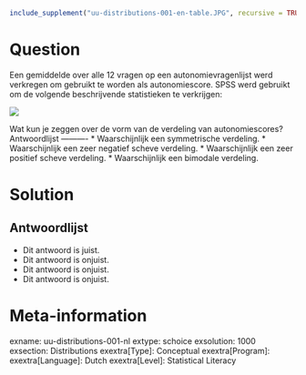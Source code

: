 ```r
include_supplement("uu-distributions-001-en-table.JPG", recursive = TRUE)
```

Question
========
  
Een gemiddelde over alle 12 vragen op een autonomievragenlijst werd verkregen om gebruikt te worden als autonomiescore. SPSS werd gebruikt om de volgende beschrijvende statistieken te verkrijgen: 

![](uu-distributions-001-en-table.JPG)

Wat kun je zeggen over de vorm van de verdeling van autonomiescores? 
Antwoordlijst
----------
* Waarschijnlijk een symmetrische verdeling.
* Waarschijnlijk een zeer negatief scheve verdeling.
* Waarschijnlijk een zeer positief scheve verdeling.
* Waarschijnlijk een bimodale verdeling.

Solution
========
  

Antwoordlijst
----------
* Dit antwoord is juist.
* Dit antwoord is onjuist.
* Dit antwoord is onjuist.
* Dit antwoord is onjuist.

Meta-information
================
exname: uu-distributions-001-nl
extype: schoice
exsolution: 1000
exsection: Distributions
exextra[Type]: Conceptual
exextra[Program]: 
exextra[Language]: Dutch
exextra[Level]: Statistical Literacy
